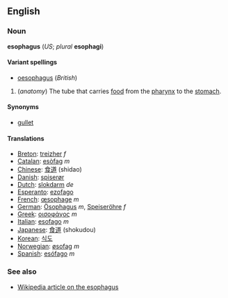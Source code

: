 <!--If you edit this page, please also edit "oesophagus" to ensure these two pages remain in synch.-->
==English==
===Noun===
'''esophagus''' (''US''; ''plural'' '''esophagi''')

====Variant spellings====
*[[oesophagus]] (''British'')

#(''anatomy'') The tube that carries [[food]] from the [[pharynx]] to the [[stomach]].

====Synonyms====
*[[gullet]]

====Translations====
*[[Breton]]: [[treizher]] ''f''
*[[Catalan]]: [[esòfag]] ''m''
*[[Chinese]]: [[食道]] (shidao)
*[[Danish]]: [[spiserør]]
*[[Dutch]]: [[slokdarm]] ''de''
*[[Esperanto]]: [[ezofago]]
*[[French]]: [[œsophage]] ''m''
*[[German]]: [[Ösophagus]] ''m'', [[Speiseröhre]] ''f''
*[[Greek]]: [[οισοφάγος]] ''m''
*[[Italian]]: [[esofago]] ''m''
*[[Japanese]]: [[食道]] (shokudou)
*[[Korean]]: [[식도]]
*[[Norwegian]]: [[øsofag]] ''m''
*[[Spanish]]: [[esófago]] ''m''

===See also===
*[[w:esophagus|Wikipedia article on the esophagus]]

<!--If you edit this page, please also edit "oesophagus" to ensure these two pages remain in synch.-->